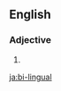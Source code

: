 ==English==

===Adjective===
{{en-adj|-}}

# {{alternative spelling of|bilingual|lang=en}}

[[ja:bi-lingual]]